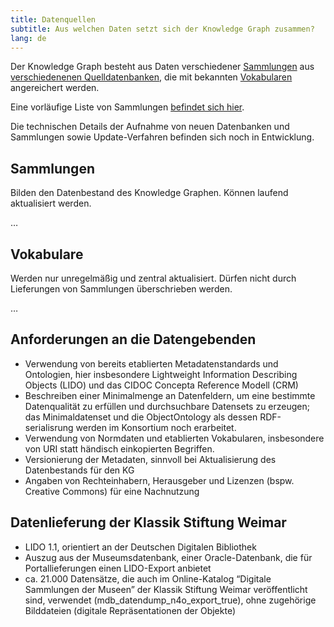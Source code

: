 ```yaml
---
title: Datenquellen
subtitle: Aus welchen Daten setzt sich der Knowledge Graph zusammen?
lang: de
---
```


Der Knowledge Graph besteht aus Daten verschiedener [Sammlungen](#sammlungen) aus [verschiedenenen Quelldatenbanken](https://nfdi4objects.github.io/n4o-databases/), die mit bekannten [Vokabularen](#vokabulare) angereichert werden.

Eine vorläufige Liste von Sammlungen [befindet sich hier](https://github.com/nfdi4objects/n4o-import/blob/main/n4o-collections.csv).

Die technischen Details der Aufnahme von neuen Datenbanken und Sammlungen sowie Update-Verfahren befinden sich noch in Entwicklung.

## Sammlungen

Bilden den Datenbestand des Knowledge Graphen. Können laufend aktualisiert werden.

...

## Vokabulare

Werden nur unregelmäßig und zentral aktualisiert. Dürfen nicht durch Lieferungen von Sammlungen überschrieben werden.

...


## Anforderungen an die Datengebenden

* Verwendung von bereits etablierten Metadatenstandards und Ontologien, hier insbesondere Lightweight Information Describing Objects (LIDO) und das CIDOC Concepta Reference Modell (CRM)
* Beschreiben einer Minimalmenge an Datenfeldern, um eine bestimmte Datenqualität zu erfüllen und durchsuchbare Datensets zu erzeugen; das Minimaldatenset und die ObjectOntology als dessen RDF-serialisrung werden im Konsortium noch erarbeitet.
* Verwendung von Normdaten und etablierten Vokabularen, insbesondere von URI statt händisch einkopierten Begriffen.
* Versionierung der Metadaten, sinnvoll bei Aktualisierung des Datenbestands für den KG
* Angaben von Rechteinhabern, Herausgeber und Lizenzen (bspw. Creative Commons) für eine Nachnutzung


## Datenlieferung der Klassik Stiftung Weimar

* LIDO 1.1, orientiert an der Deutschen Digitalen Bibliothek
* Auszug aus der Museumsdatenbank, einer Oracle-Datenbank, die für Portallieferungen einen LIDO-Export anbietet
* ca. 21.000 Datensätze, die auch im Online-Katalog "Digitale Sammlungen der Museen" der Klassik Stiftung Weimar veröffentlicht sind, verwendet (mdb_datendump_n4o_export_true), ohne zugehörige Bilddateien (digitale Repräsentationen der Objekte) 
